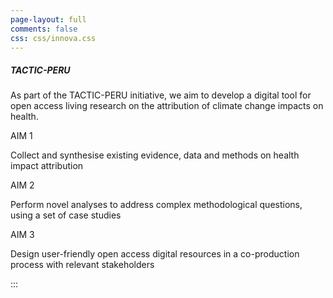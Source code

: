 ---
page-layout: full
comments: false
css: css/innova.css
---

::: {.container}

<!-- FILA 1: Objetivo general -->
::: grid
::: {.g-col-12}
::: {.card .mb-4}
::: {.card-body}

<h5 class="card-title"><strong>TACTIC-PERU</strong></h5>
<p class="card-text">
As part of the TACTIC-PERU initiative, we aim to develop a digital tool for open access living research on the attribution of climate change impacts on health.
</p>

:::
:::
:::
:::

<!-- FILA 2: Aims específicos -->
::: grid

::: {.g-col-12 .g-col-md-4}
::: {.card .mb-2}
::: {.card-body}

<div class="aim-title">AIM 1</div>
<p class="card-text">
Collect and synthesise existing evidence, data and methods on health impact attribution
</p>

:::
:::
:::

::: {.g-col-12 .g-col-md-4}
::: {.card .mb-2}
::: {.card-body}

<div class="aim-title">AIM 2</div>
<p class="card-text">
Perform novel analyses to address complex methodological questions, using a set of case studies
</p>

:::
:::
:::

::: {.g-col-12 .g-col-md-4}
::: {.card .mb-2}
::: {.card-body}

<div class="aim-title">AIM 3</div>
<p class="card-text">
Design user-friendly open access digital resources in a co-production process with relevant stakeholders
</p>

:::
:::
:::

:::
:::

:::




